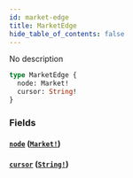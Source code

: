 ```yaml
---
id: market-edge
title: MarketEdge
hide_table_of_contents: false
---
```



No description

```graphql
type MarketEdge {
  node: Market!
  cursor: String!
}
```


### Fields

#### [`node`](#) ([`Market!`](/docs/mainnet/graphql/objects/market))




#### [`cursor`](#) ([`String!`](/docs/mainnet/graphql/scalars/string))






